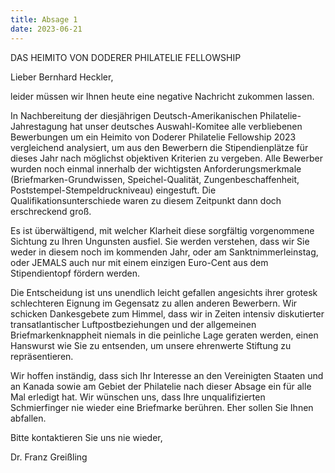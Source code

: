```yaml
---
title: Absage 1
date: 2023-06-21
---
```

DAS HEIMITO VON DODERER PHILATELIE FELLOWSHIP

Lieber Bernhard Heckler,

leider müssen wir Ihnen heute eine negative Nachricht zukommen lassen.

In Nachbereitung der diesjährigen Deutsch-Amerikanischen Philatelie-Jahrestagung hat unser deutsches Auswahl-Komitee alle verbliebenen Bewerbungen um ein Heimito von Doderer Philatelie Fellowship 2023 vergleichend analysiert, um aus den Bewerbern die Stipendienplätze für dieses Jahr nach möglichst objektiven Kriterien zu vergeben. Alle Bewerber wurden noch einmal innerhalb der wichtigsten Anforderungsmerkmale (Briefmarken-Grundwissen, Speichel-Qualität, Zungenbeschaffenheit, Poststempel-Stempeldruckniveau) eingestuft. Die Qualifikationsunterschiede waren zu diesem Zeitpunkt dann doch erschreckend groß.

Es ist überwältigend, mit welcher Klarheit diese sorgfältig vorgenommene Sichtung zu Ihren Ungunsten ausfiel. Sie werden verstehen, dass wir Sie weder in diesem noch im kommenden Jahr, oder am Sanktnimmerleinstag, oder JEMALS auch nur mit einem einzigen Euro-Cent aus dem Stipendientopf fördern werden.

Die Entscheidung ist uns unendlich leicht gefallen angesichts ihrer grotesk schlechteren Eignung im Gegensatz zu allen anderen Bewerbern. Wir schicken Dankesgebete zum Himmel, dass wir in Zeiten intensiv diskutierter transatlantischer Luftpostbeziehungen und der allgemeinen Briefmarkenknappheit niemals in die peinliche Lage geraten werden, einen Hanswurst wie Sie zu entsenden, um unsere ehrenwerte Stiftung zu repräsentieren.

Wir hoffen inständig, dass sich Ihr Interesse an den Vereinigten Staaten und an Kanada sowie am Gebiet der Philatelie nach dieser Absage ein für alle Mal erledigt hat. Wir wünschen uns, dass Ihre unqualifizierten Schmierfinger nie wieder eine Briefmarke berühren. Eher sollen Sie Ihnen abfallen.

Bitte kontaktieren Sie uns nie wieder, 

Dr. Franz Greißling